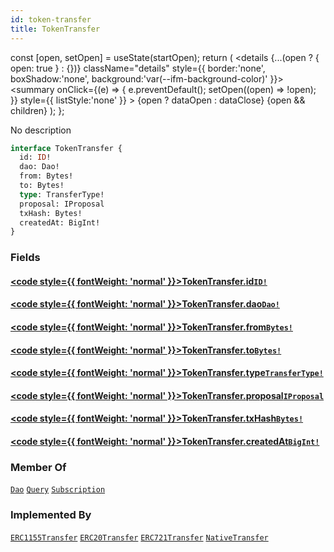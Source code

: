 ```yaml
---
id: token-transfer
title: TokenTransfer
---
```









  const [open, setOpen] = useState(startOpen);
  return (
    <details {...(open ? { open: true } : {})} className="details" style={{ border:'none', boxShadow:'none', background:'var(--ifm-background-color)' }}>
      <summary
        onClick={(e) => {
          e.preventDefault();
          setOpen((open) => !open);
        }}
        style={{ listStyle:'none' }}
      >
      {open ? dataOpen : dataClose}
      </summary>
      {open && children}
    </details>
  );
};








No description


```graphql
interface TokenTransfer {
  id: ID!
  dao: Dao!
  from: Bytes!
  to: Bytes!
  type: TransferType!
  proposal: IProposal
  txHash: Bytes!
  createdAt: BigInt!
}
```




### Fields

#### [<code style={{ fontWeight: 'normal' }}>TokenTransfer.<b>id</b></code>](#)<Bullet />[`ID!`](/docs/subgraph/reference-guide/scalars/id) <Badge class="badge badge--secondary" text="non-null"/> <Badge class="badge badge--secondary" text="scalar"/> 
> 
> 
> 
> 

#### [<code style={{ fontWeight: 'normal' }}>TokenTransfer.<b>dao</b></code>](#)<Bullet />[`Dao!`](/docs/subgraph/reference-guide/objects/dao) <Badge class="badge badge--secondary" text="non-null"/> <Badge class="badge badge--secondary" text="object"/> 
> 
> 
> 
> 

#### [<code style={{ fontWeight: 'normal' }}>TokenTransfer.<b>from</b></code>](#)<Bullet />[`Bytes!`](/docs/subgraph/reference-guide/scalars/bytes) <Badge class="badge badge--secondary" text="non-null"/> <Badge class="badge badge--secondary" text="scalar"/> 
> 
> 
> 
> 

#### [<code style={{ fontWeight: 'normal' }}>TokenTransfer.<b>to</b></code>](#)<Bullet />[`Bytes!`](/docs/subgraph/reference-guide/scalars/bytes) <Badge class="badge badge--secondary" text="non-null"/> <Badge class="badge badge--secondary" text="scalar"/> 
> 
> 
> 
> 

#### [<code style={{ fontWeight: 'normal' }}>TokenTransfer.<b>type</b></code>](#)<Bullet />[`TransferType!`](/docs/subgraph/reference-guide/enums/transfer-type) <Badge class="badge badge--secondary" text="non-null"/> <Badge class="badge badge--secondary" text="enum"/> 
> 
> 
> 
> 

#### [<code style={{ fontWeight: 'normal' }}>TokenTransfer.<b>proposal</b></code>](#)<Bullet />[`IProposal`](/docs/subgraph/reference-guide/interfaces/iproposal) <Badge class="badge badge--secondary" text="interface"/> 
> 
> 
> 
> 

#### [<code style={{ fontWeight: 'normal' }}>TokenTransfer.<b>txHash</b></code>](#)<Bullet />[`Bytes!`](/docs/subgraph/reference-guide/scalars/bytes) <Badge class="badge badge--secondary" text="non-null"/> <Badge class="badge badge--secondary" text="scalar"/> 
> 
> 
> 
> 

#### [<code style={{ fontWeight: 'normal' }}>TokenTransfer.<b>createdAt</b></code>](#)<Bullet />[`BigInt!`](/docs/subgraph/reference-guide/scalars/big-int) <Badge class="badge badge--secondary" text="non-null"/> <Badge class="badge badge--secondary" text="scalar"/> 
> 
> 
> 
> 





### Member Of

[`Dao`](/docs/subgraph/reference-guide/objects/dao)  <Badge class="badge badge--secondary" text="object"/><Bullet />[`Query`](/docs/subgraph/reference-guide/objects/query)  <Badge class="badge badge--secondary" text="object"/><Bullet />[`Subscription`](/docs/subgraph/reference-guide/objects/subscription)  <Badge class="badge badge--secondary" text="object"/>

### Implemented By

[`ERC1155Transfer`](/docs/subgraph/reference-guide/objects/erc1155-transfer)  <Badge class="badge badge--secondary" text="object"/><Bullet />[`ERC20Transfer`](/docs/subgraph/reference-guide/objects/erc20-transfer)  <Badge class="badge badge--secondary" text="object"/><Bullet />[`ERC721Transfer`](/docs/subgraph/reference-guide/objects/erc721-transfer)  <Badge class="badge badge--secondary" text="object"/><Bullet />[`NativeTransfer`](/docs/subgraph/reference-guide/objects/native-transfer)  <Badge class="badge badge--secondary" text="object"/>

